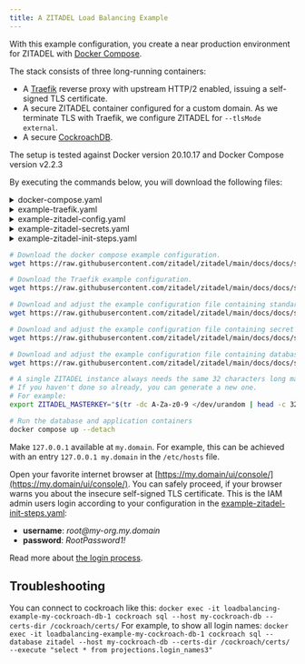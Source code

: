 ```yaml
---
title: A ZITADEL Load Balancing Example
---
```



With this example configuration, you create a near production environment for ZITADEL with [Docker Compose](https://docs.docker.com/compose/).

The stack consists of three long-running containers:
- A [Traefik](https://doc.traefik.io/traefik/) reverse proxy with upstream HTTP/2 enabled, issuing a self-signed TLS certificate.
- A secure ZITADEL container configured for a custom domain. As we terminate TLS with Traefik, we configure ZITADEL for `--tlsMode external`.
- A secure [CockroachDB](https://www.cockroachlabs.com/docs/stable/).

The setup is tested against Docker version 20.10.17 and Docker Compose version v2.2.3

By executing the commands below, you will download the following files:

<details><summary>docker-compose.yaml</summary>
    <CodeBlock language="yaml">{DockerComposeSource}</CodeBlock>
</details>
<details><summary>example-traefik.yaml</summary>
    <CodeBlock language="yaml">{ExampleTraefikSource}</CodeBlock>
</details>
<details><summary>example-zitadel-config.yaml</summary>
    <CodeBlock language="yaml">{ExampleZITADELConfigSource}</CodeBlock>
</details>
<details><summary>example-zitadel-secrets.yaml</summary>
    <CodeBlock language="yaml">{ExampleZITADELSecretsSource}</CodeBlock>
</details>
<details><summary>example-zitadel-init-steps.yaml</summary>
    <CodeBlock language="yaml">{ExampleZITADELInitStepsSource}</CodeBlock>
</details>

```bash
# Download the docker compose example configuration.
wget https://raw.githubusercontent.com/zitadel/zitadel/main/docs/docs/self-hosting/deploy/loadbalancing-example/docker-compose.yaml

# Download the Traefik example configuration.
wget https://raw.githubusercontent.com/zitadel/zitadel/main/docs/docs/self-hosting/deploy/loadbalancing-example/example-traefik.yaml

# Download and adjust the example configuration file containing standard configuration.
wget https://raw.githubusercontent.com/zitadel/zitadel/main/docs/docs/self-hosting/deploy/loadbalancing-example/example-zitadel-config.yaml

# Download and adjust the example configuration file containing secret configuration.
wget https://raw.githubusercontent.com/zitadel/zitadel/main/docs/docs/self-hosting/deploy/loadbalancing-example/example-zitadel-secrets.yaml

# Download and adjust the example configuration file containing database initialization configuration.
wget https://raw.githubusercontent.com/zitadel/zitadel/main/docs/docs/self-hosting/deploy/loadbalancing-example/example-zitadel-init-steps.yaml

# A single ZITADEL instance always needs the same 32 characters long masterkey
# If you haven't done so already, you can generate a new one.
# For example:
export ZITADEL_MASTERKEY="$(tr -dc A-Za-z0-9 </dev/urandom | head -c 32)"

# Run the database and application containers
docker compose up --detach
```

Make `127.0.0.1` available at `my.domain`. For example, this can be achieved with an entry `127.0.0.1 my.domain` in the `/etc/hosts` file.

Open your favorite internet browser at [https://my.domain/ui/console/](https://my.domain/ui/console/).
You can safely proceed, if your browser warns you about the insecure self-signed TLS certificate.
This is the IAM admin users login according to your configuration in the [example-zitadel-init-steps.yaml](./example-zitadel-init-steps.yaml):
- **username**: *root@<span></span>my-org.my.domain*
- **password**: *RootPassword1!*

Read more about [the login process](/guides/integrate/login/oidc/login-users).

<NoteInstanceNotFound/>

## Troubleshooting

You can connect to cockroach like this: `docker exec -it loadbalancing-example-my-cockroach-db-1 cockroach sql --host my-cockroach-db --certs-dir /cockroach/certs/`
For example, to show all login names: `docker exec -it loadbalancing-example-my-cockroach-db-1 cockroach sql --database zitadel --host my-cockroach-db --certs-dir /cockroach/certs/ --execute "select * from projections.login_names3"`
